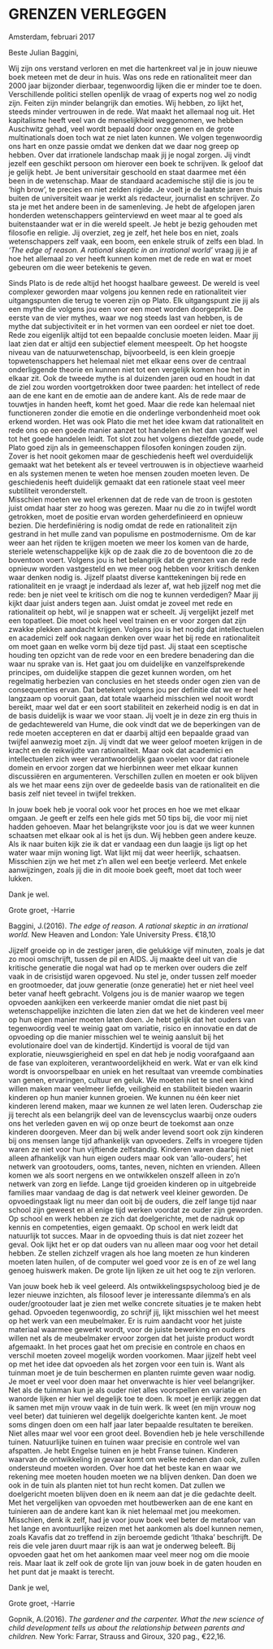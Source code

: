 # GRENZEN VERLEGGEN {-}


Amsterdam, februari 2017

Beste Julian Baggini,


Wij zijn ons verstand verloren en met die hartenkreet val je in jouw nieuwe boek meteen met de deur in huis. Was ons rede en rationaliteit meer dan 2000 jaar bijzonder dierbaar, tegenwoordig lijken die er minder toe te doen. Verschillende politici stellen openlijk de vraag of experts nog wel zo nodig zijn. Feiten zijn minder belangrijk dan emoties. Wij hebben, zo lijkt het, steeds minder vertrouwen in de rede. Wat maakt het allemaal nog uit. Het kapitalisme heeft veel van de menselijkheid weggenomen, we hebben Auschwitz gehad, veel wordt bepaald door onze genen en de grote multinationals doen toch wat ze niet laten kunnen. We volgen tegenwoordig ons hart en onze passie omdat we denken dat we daar nog greep op hebben. Over dat irrationele landschap maak jij je nogal zorgen. Jij vindt jezelf een geschikt persoon om hierover een boek te schrijven. Ik geloof dat je gelijk hebt. Je bent universitair geschoold en staat daarmee met één been in de wetenschap. Maar de standaard academische stijl die is jou te ‘high brow’, te precies en niet zelden rigide. Je voelt je de laatste jaren thuis buiten de universiteit waar je werkt als redacteur, journalist en schrijver. Zo sta je met het andere been in de samenleving. Je hebt de afgelopen jaren honderden wetenschappers geïnterviewd en weet maar al te goed als buitenstaander wat er in die wereld speelt. Je hebt je bezig gehouden met filosofie en religie. Jij overziet, zeg je zelf, het hele bos en niet, zoals wetenschappers zelf vaak, een boom, een enkele struik of zelfs een blad. In *‘The edge of reason. A rational skeptic in an irrational world’* vraag jij je af hoe het allemaal zo ver heeft kunnen komen met de rede en wat er moet gebeuren om die weer betekenis te geven.  



Sinds Plato is de rede altijd het hoogst haalbare geweest. De wereld is veel complexer geworden maar volgens jou kennen rede en rationaliteit vier uitgangspunten die terug te voeren zijn op Plato. Elk uitgangspunt zie jij als een mythe die volgens jou een voor een moet worden doorgeprikt. De eerste van de vier mythes, waar we nog steeds last van hebben, is de mythe dat subjectiviteit er in het vormen van een oordeel er niet toe doet. Rede zou eigenlijk altijd tot een bepaalde conclusie moeten leiden. Maar jij laat zien dat er altijd een subjectief element meespeelt. Op het hoogste niveau van de natuurwetenschap, bijvoorbeeld, is een klein groepje topwetenschappers het helemaal niet met elkaar eens over de centraal onderliggende theorie en kunnen niet tot een vergelijk komen hoe het in elkaar zit. Ook de tweede mythe is al duizenden jaren oud en houdt in dat de ziel zou worden voortgetrokken door twee paarden: het intellect of rede aan de ene kant en de emotie aan de andere kant. Als de rede maar de touwtjes in handen heeft, komt het goed. Maar die rede kan helemaal niet functioneren zonder die emotie en die onderlinge verbondenheid moet ook erkend worden. Het was ook Plato die met het idee kwam dat rationaliteit en rede ons op een goede manier aanzet tot handelen en het dan vanzelf wel tot het goede handelen leidt. Tot slot zou het volgens diezelfde goede, oude Plato goed zijn als in gemeenschappen filosofen koningen zouden zijn. Zover is het nooit gekomen maar de geschiedenis heeft wel overduidelijk gemaakt wat het betekent als er teveel vertrouwen is in objectieve waarheid en als systemen menen te weten hoe mensen zouden moeten leven. De geschiedenis heeft duidelijk gemaakt dat een rationele staat veel meer subtiliteit veronderstelt.   
Misschien moeten we wel erkennen dat de rede van de troon is gestoten juist omdat haar ster zo hoog was gerezen. Maar nu die zo in twijfel wordt getrokken, moet de positie ervan worden geherdefinieerd en opnieuw bezien. Die herdefiniëring is nodig omdat de rede en rationaliteit zijn gestrand in het mulle zand van populisme en postmodernisme. Om de kar weer aan het rijden te krijgen moeten we meer los komen van de harde, steriele wetenschappelijke kijk op de zaak die zo de boventoon die zo de boventoon voert. Volgens jou is het belangrijk dat de grenzen van de rede opnieuw worden vastgesteld en we meer oog hebben voor kritisch denken waar denken nodig is. Jijzelf plaatst diverse kanttekeningen bij rede en rationaliteit en je vraagt je inderdaad als lezer af, wat heb jijzelf nog met die rede: ben je niet veel te kritisch om die nog te kunnen verdedigen? Maar jij kijkt daar juist anders tegen aan. Juist omdat je zoveel met rede en rationaliteit op hebt, wil je snappen wat er scheelt. Jij vergelijkt jezelf met een topatleet. Die moet ook heel veel trainen en er voor zorgen dat zijn zwakke plekken aandacht krijgen. Volgens jou is het nodig dat intellectuelen en academici zelf ook nagaan denken over waar het bij rede en rationaliteit om moet gaan en welke vorm bij deze tijd past. Jij staat een sceptische houding ten opzicht van de rede voor en een bredere benadering dan die waar nu sprake van is. Het gaat jou om duidelijke en vanzelfsprekende principes, om duidelijke stappen die gezet kunnen worden, om het regelmatig herbezien van conclusies en het steeds onder ogen zien van de consequenties ervan. Dat betekent volgens jou per definitie dat we er heel langzaam op vooruit gaan, dat totale waarheid misschien wel nooit wordt bereikt, maar wel dat er een soort stabiliteit en zekerheid nodig is en dat in de basis duidelijk is waar we voor staan. Jij voelt je in deze zin erg thuis in de gedachtewereld van Hume, die ook vindt dat we de beperkingen van de rede moeten accepteren en dat er daarbij altijd een bepaalde graad van twijfel aanwezig moet zijn. Jij vindt dat we weer geloof moeten krijgen in de kracht en de reikwijdte van rationaliteit. Maar ook dat academici en intellectuelen zich weer verantwoordelijk gaan voelen voor dat rationele domein en ervoor zorgen dat we hierbinnen weer met elkaar kunnen discussiëren en argumenteren. Verschillen zullen en moeten er ook blijven als we het maar eens zijn over de gedeelde basis van de rationaliteit en die basis zelf niet teveel in twijfel trekken. 



In jouw boek heb je vooral ook voor het proces en hoe we met elkaar omgaan. Je geeft er zelfs een hele gids met 50 tips bij, die voor mij niet hadden gehoeven. Maar het belangrijkste voor jou is dat we weer kunnen schaatsen met elkaar ook al is het ijs dun. Wij hebben geen andere keuze. Als ik naar buiten kijk zie ik dat er vandaag een dun laagje ijs ligt op het water waar mijn woning ligt. Wat lijkt mij dat weer heerlijk, schaatsen. Misschien zijn we het met z’n allen wel een beetje verleerd. Met enkele aanwijzingen, zoals jij die in dit mooie boek geeft, moet dat toch weer lukken.  
 
Dank je wel.

Grote groet, -Harrie

Baggini, J.(2016). *The edge of reason. A rational skeptic in an irrational world.* New Heaven and London: Yale University Press. €18,10



Jijzelf groeide op in de zestiger jaren, die gelukkige vijf minuten, zoals je dat zo mooi omschrijft, tussen de pil en AIDS. Jij maakte deel uit van die kritische generatie die nogal wat had op te merken over ouders die zelf vaak in de crisistijd waren opgevoed. Nu stel je, onder tussen zelf moeder en grootmoeder, dat jouw generatie (onze generatie) het er niet heel veel beter vanaf heeft gebracht. Volgens jou is de manier waarop we tegen opvoeden aankijken een verkeerde manier omdat die niet past bij wetenschappelijke inzichten die laten zien dat we het de kinderen veel meer op hun eigen manier moeten laten doen. Je hebt gelijk dat het ouders van tegenwoordig veel te weinig gaat om variatie, risico en innovatie en dat de opvoeding op die manier misschien wel te weinig aansluit bij het evolutionaire doel van de kindertijd. Kindertijd is vooral de tijd van exploratie, nieuwsgierigheid en spel en dat heb je nodig voorafgaand aan de fase van exploiteren, verantwoordelijkheid en werk. Wat er van elk kind wordt is onvoorspelbaar en uniek en het resultaat van vreemde combinaties van genen, ervaringen, cultuur en geluk. We moeten niet te snel een kind willen maken maar veelmeer liefde, veiligheid en stabiliteit bieden waarin kinderen op hun manier kunnen groeien. We kunnen nu één keer niet kinderen lerend maken, maar we kunnen ze wel laten leren. Ouderschap zie jij terecht als een belangrijk deel van de levenscyclus waarbij onze ouders ons het verleden gaven en wij op onze beurt de toekomst aan onze kinderen doorgeven. 
Meer dan bij welk ander levend soort ook zijn kinderen bij ons mensen lange tijd afhankelijk van opvoeders. Zelfs in vroegere tijden waren ze niet voor hun vijftiende zelfstandig. Kinderen waren daarbij niet alleen afhankelijk van hun eigen ouders maar ook van ‘allo-ouders’, het netwerk van grootouders, ooms, tantes, neven, nichten en vrienden. Alleen komen we als soort nergens en we ontwikkelen onszelf alleen in zo’n netwerk van zorg en liefde. Lange tijd groeiden kinderen op in uitgebreide families maar vandaag de dag is dat netwerk veel kleiner geworden. De opvoedingstaak ligt nu meer dan ooit bij de ouders, die zelf lange tijd naar school zijn geweest en al enige tijd werken voordat ze ouder zijn geworden. Op school en werk hebben ze zich dat doelgerichte, met de nadruk op kennis en competenties, eigen gemaakt. Op school en werk leidt dat natuurlijk tot succes. Maar in de opvoeding thuis is dat niet zozeer het geval. Ook lijkt het er op dat ouders van nu alleen maar oog voor het detail hebben. Ze stellen zichzelf vragen als hoe lang moeten ze hun kinderen moeten laten huilen, of de computer wel goed voor ze is en of ze wel lang genoeg huiswerk maken. De grote lijn lijken ze uit het oog te zijn verloren.


Van jouw boek heb ik veel geleerd. Als ontwikkelingspsycholoog bied je de lezer nieuwe inzichten, als filosoof lever je interessante dilemma’s en als ouder/grootouder laat je zien met welke concrete situaties je te maken hebt gehad. Opvoeden tegenwoordig, zo schrijf jij, lijkt misschien wel het meest op het werk van een meubelmaker. Er is ruim aandacht voor het juiste materiaal waarmee gewerkt wordt, voor de juiste bewerking en ouders willen net als de meubelmaker ervoor zorgen dat het juiste product wordt afgemaakt. In het proces gaat het om precisie en controle en chaos en verschil moeten zoveel mogelijk worden voorkomen. Maar jijzelf hebt veel op met het idee dat opvoeden als het zorgen voor een tuin is. Want als tuinman moet je de tuin beschermen en planten ruimte geven waar nodig. Je moet er veel voor doen maar het onverwachte is hier veel belangrijker. Net als de tuinman kun je als ouder niet alles voorspellen en variatie en wanorde lijken er hier wel degelijk toe te doen. Ik moet je eerlijk zeggen dat ik samen met mijn vrouw vaak in de tuin werk. Ik weet (en mijn vrouw nog veel beter) dat tuinieren wel degelijk doelgerichte kanten kent. Je moet soms dingen doen om een half jaar later bepaalde resultaten te bereiken. Niet alles maar wel voor een groot deel. Bovendien heb je hele verschillende tuinen. Natuurlijke tuinen en tuinen waar precisie en controle wel van afspatten. Je hebt Engelse tuinen en je hebt Franse tuinen. Kinderen waarvan de ontwikkeling in gevaar komt om welke redenen dan ook, zullen ondersteund moeten worden. Over hoe dat het beste kan en waar we rekening mee moeten houden moeten we na blijven denken. Dan doen we ook in de tuin als planten niet tot hun recht komen. Dat zullen we doelgericht moeten blijven doen en ik neem aan dat je die gedachte deelt. Met het vergelijken van opvoeden met houtbewerken aan de ene kant en tuinieren aan de andere kant kan ik niet helemaal met jou meekomen. Misschien, denk ik zelf, had je voor jouw boek veel beter de metafoor van het lange en avontuurlijke reizen met het aankomen als doel kunnen nemen, zoals Kavafis dat zo treffend in zijn beroemde gedicht ‘Ithaka’ beschrijft. De reis die vele jaren duurt maar rijk is aan wat je onderweg beleeft. Bij opvoeden gaat het om het aankomen maar veel meer nog om die mooie reis. Maar laat ik zelf ook de grote lijn van jouw boek in de gaten houden en het punt dat je maakt is terecht. 

Dank je wel, 

Grote groet, -Harrie

  

Gopnik, A.(2016). *The gardener and the carpenter. What the new science of child development tells us about the relationship between parents and children.* New York: Farrar, Strauss and Giroux, 320 pag., €22,16.


